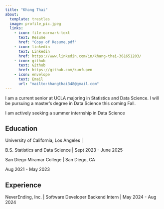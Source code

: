 ```yaml
---
title: "Khang Thai"
about:
  template: trestles
  image: profile_pic.jpeg
  links:
    - icon: file-earmark-text
      text: Resume
      href: "Copy of Resume.pdf"
    - icon: linkedin
      text: Linkedin
      href: https://www.linkedin.com/in/khang-thai-361651203/
    - icon: github
      text: Github
      href: https://github.com/kunfupen
    - icon: envelope
      text: Email
      url: "mailto:khangthai348@gmail.com"
---
```


I am a current senior at UCLA majoring in Statistics and Data Science. I will be pursuing a master's degree in Data Science this coming Fall.

I am actively seeking a summer internship in Data Science

## Education

University of California, Los Angeles \|

B.S. Statistics and Data Science \| Sept 2023 - June 2025

San Diego Miramar College \| San Diego, CA

Aug 2021 - May 2023

## Experience

NeverEnding, Inc. \| Software Developer Backend Intern \| May 2024 - Aug 2024
